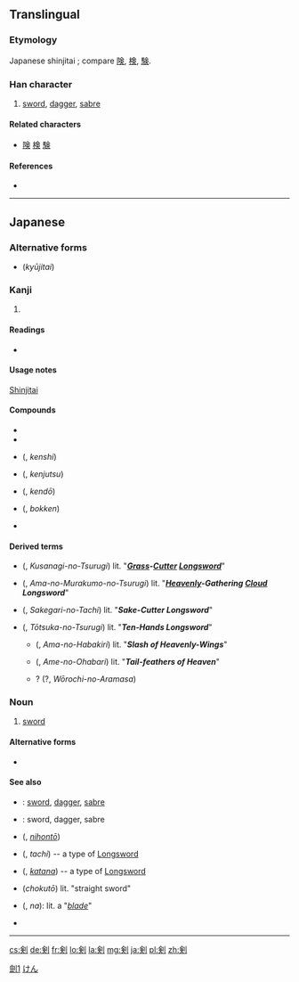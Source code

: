 {{also|劍|剑}}
==Translingual==
{{ja-forms|剣|[[剑]]|[[劍]]}}

===Etymology===
Japanese shinjitai {{Han simp|劍|f=僉|t=㑒}}; compare [[険]], [[検]], [[験]].

===Han character===
{{Han char|rn=18|rad=刀|as=08|sn=10|four=|canj=人人中弓 (OOLN), X人人中弓 (XOOLN)|ids=⿰[[㑒]][[刂]]}}

# [[sword]], [[dagger]], [[sabre]]

====Related characters====
* [[険]] [[検]] [[験]]

====References====
* {{Han ref|kx=0141.411|dkj=02076|dj=0321.130|hdz=10345.040|uh=5263|ud=21091}}

----

==Japanese==

===Alternative forms===
* {{l|ja|劍}} (''kyūjitai'')

===Kanji===
{{ja-kanji|grade=c|rs=刀08}}

# {{defn|lang=ja|sort=刀08}}

====Readings====
* {{ja-readings|on={{l|ja|けん}} (ken)|kun={{l|ja|つるぎ}} (tsurugi)}}

====Usage notes====
[[shinjitai|Shinjitai]]

====Compounds====
* {{l|ja|剣客}}
* {{l|ja|剣豪}}
* {{l|ja|剣士}} ({{l|ja|けんし}}, ''kenshi'')
* {{l|ja|剣術}} ({{l|ja|けんじゅつ}}, ''kenjutsu'')
* {{l|ja|剣道}} ({{l|ja|けんどう}}, ''kendō'')
* {{l|ja|木剣}} ({{l|ja|ぼっけん}}, ''bokken'')
* {{l|ja|心剣}}

==== Derived terms ====
* {{l|ja|草薙の剣}} ({{l|ja|くさなきのつるぎ}}, ''Kusanagi-no-Tsurugi'') lit. "'''''[[grass|Grass]]-[[cutter|Cutter]] [[longsword|Longsword]]'''''"
* {{l|ja|天叢雲の剣}} ({{l|ja|あまむらくもつるぎ}}, ''Ama-no-Murakumo-no-Tsurugi'') lit. "'''''[[heaven|Heavenly]]-Gathering [[cloud|Cloud]] Longsword'''''"
* {{l|ja|酒刈の太刀}} ({{l|ja|さけかりのたち}}, ''Sakegari-no-Tachi'') lit. "'''''Sake-Cutter Longsword'''''"
* {{l|ja|十拳の剣}} ({{l|ja|とおつかのつるぎ}}, ''Tōtsuka-no-Tsurugi'') lit. "'''''Ten-Hands Longsword'''''"
** {{l|ja|天羽々斬}} ({{l|ja|あまのは々ぎり}}, ''Ama-no-Habakiri'') lit. "'''''Slash of Heavenly-Wings'''''"
** {{l|ja|天の尾羽張}} ({{l|ja|あめのおは々り}}, ''Ame-no-Ohabari'') lit. "'''''Tail-feathers of Heaven'''''"
** ? (?{{l|ja|ぎのあらまさ}}, ''Wōrochi-no-Aramasa'')

===Noun===
{{ja-noun|k|hira=けん|rom=ken}}

# [[sword]]

====Alternative forms====
* {{l|ja|つるぎ}}

==== See also ====
* {{l|ja|劍}}: [[sword]], [[dagger]], [[sabre]]
* {{l|ja|剑}}: sword, dagger, sabre
* {{l|ja|日本刀}} ({{l|ja|にほんとう}}, ''[[nihontō]]'')
* {{l|ja|太刀}} ({{l|ja|たち}}, ''tachi'') -- a type of [[longsword|Longsword]]
* {{l|ja|刀}} ({{l|ja|かたな}}, ''[[katana]]'') -- a type of [[longsword|Longsword]]
* {{l|ja|直刀}} (''chokutō'') lit. "straight sword"
* {{l|ja|刃}} ({{l|ja|な}}, ''na''): lit. a "''[[blade]]''"
* {{l|ja|刀身}}

----

[[Category:CJKV characters simplified differently in Japan and China|劍1]]
[[Category:ja:Swords|けん]]

[[cs:剣]]
[[de:剣]]
[[fr:剣]]
[[lo:剣]]
[[la:剣]]
[[mg:剣]]
[[ja:剣]]
[[pl:剣]]
[[zh:剣]]